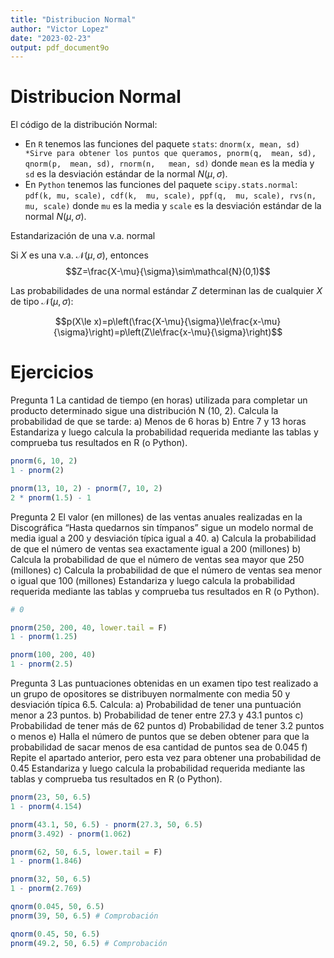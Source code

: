 ```yaml
---
title: "Distribucion Normal"
author: "Victor Lopez"
date: "2023-02-23"
output: pdf_document9o
---
```


# Distribucion Normal

El código de la distribución Normal:

- En `R` tenemos las funciones del paquete `stats`: `dnorm(x, mean, sd) *Sirve para obtener los puntos que queramos, pnorm(q,  mean, sd), qnorm(p,  mean, sd), rnorm(n,   mean, sd)` donde `mean` es la media y `sd` es la desviación estándar de la normal $N(\mu, \sigma)$.
- En `Python` tenemos las funciones del paquete `scipy.stats.normal`: `pdf(k, mu, scale), cdf(k,  mu, scale), ppf(q,  mu, scale), rvs(n,  mu, scale)`  donde `mu` es la media y `scale` es la desviación estándar de la normal $N(\mu, \sigma)$.

Estandarización de una v.a. normal

Si $X$ es una v.a. $\mathcal{N}(\mu,\sigma)$, entonces $$Z=\frac{X-\mu}{\sigma}\sim\mathcal{N}(0,1)$$

Las probabilidades de una normal estándar $Z$ determinan las de cualquier $X$ de tipo $\mathcal{N}(\mu,\sigma)$:

$$p(X\le x)=p\left(\frac{X-\mu}{\sigma}\le\frac{x-\mu}{\sigma}\right)=p\left(Z\le\frac{x-\mu}{\sigma}\right)$$

# Ejercicios

Pregunta 1
La cantidad de tiempo (en horas) utilizada para completar un producto determinado sigue una distribución
N (10, 2). Calcula la probabilidad de que se tarde:
a) Menos de 6 horas
b) Entre 7 y 13 horas
Estandariza y luego calcula la probabilidad requerida mediante las tablas y comprueba tus resultados en R
(o Python).

```r
pnorm(6, 10, 2)
1 - pnorm(2)

pnorm(13, 10, 2) - pnorm(7, 10, 2)
2 * pnorm(1.5) - 1
```


Pregunta 2
El valor (en millones) de las ventas anuales realizadas en la Discográfica “Hasta quedarnos sin tímpanos”
sigue un modelo normal de media igual a 200 y desviación típica igual a 40.
a) Calcula la probabilidad de que el número de ventas sea exactamente igual a 200 (millones)
b) Calcula la probabilidad de que el número de ventas sea mayor que 250 (millones)
c) Calcula la probabilidad de que el número de ventas sea menor o igual que 100 (millones)
Estandariza y luego calcula la probabilidad requerida mediante las tablas y comprueba tus resultados en R
(o Python).

```r
# 0

pnorm(250, 200, 40, lower.tail = F)
1 - pnorm(1.25)

pnorm(100, 200, 40)
1 - pnorm(2.5)
```


Pregunta 3
Las puntuaciones obtenidas en un examen tipo test realizado a un grupo de opositores se distribuyen normalmente con media 50 y desviación típica 6.5. Calcula:
a) Probabilidad de tener una puntuación menor a 23 puntos.
b) Probabilidad de tener entre 27.3 y 43.1 puntos
c) Probabilidad de tener más de 62 puntos
d) Probabilidad de tener 3.2 puntos o menos
e) Halla el número de puntos que se deben obtener para que la probabilidad de sacar menos de esa
cantidad de puntos sea de 0.045
f) Repite el apartado anterior, pero esta vez para obtener una probabilidad de 0.45
Estandariza y luego calcula la probabilidad requerida mediante las tablas y comprueba tus resultados en R
(o Python).

```r
pnorm(23, 50, 6.5)
1 - pnorm(4.154)

pnorm(43.1, 50, 6.5) - pnorm(27.3, 50, 6.5)
pnorm(3.492) - pnorm(1.062)

pnorm(62, 50, 6.5, lower.tail = F)
1 - pnorm(1.846)

pnorm(32, 50, 6.5)
1 - pnorm(2.769)

qnorm(0.045, 50, 6.5) 
pnorm(39, 50, 6.5) # Comprobación

qnorm(0.45, 50, 6.5) 
pnorm(49.2, 50, 6.5) # Comprobación
```

